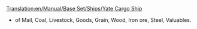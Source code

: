 [[Translation:en/Manual/Base Set/Ships/Yate Cargo Ship]]
{{en/Manual/Base Set/Ships/Ships|Name=Yate Cargo Ship
|Image=[[File:en/Manual/Base Set/Ships/CargoShip.png|Yate Cargo Ship]]
|Cost=£24,372 ($48.744)
|Speed=24 kph (15 mph)
|Annual=£2,460 ($4.920)
|Designed=1928
|Lifespan=30
|Capacity=160 units*
|Description=The Yate Cargo Ship is the slowest and most inferior of the two cargo ships. 
|Real-life=Fictional.
}}

*of Mail, Coal, Livestock, Goods, Grain, Wood, Iron ore, Steel, Valuables.
